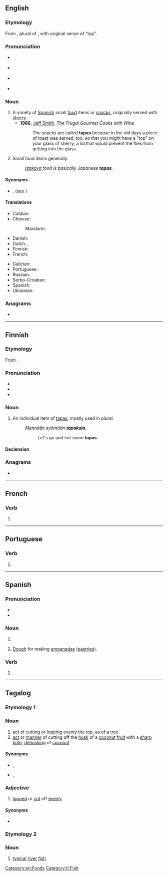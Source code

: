 {{also|tapás}}
==English==

===Etymology===
From {{bor|en|es|tapas}}, plural of {{m|es|tapa}}, with original sense of “top”.

===Pronunciation===
* {{a|UK}} {{IPA|en|/ˈtæp.æs/|/ˈtæp.əs/}}
* {{a|US}} {{IPA|en|/ˈtæp.əs/|/ˈtɑːp.əs/}}
* {{audio|en|en-us-tapas.ogg|Audio (US)}} {{audio|en|En-us-ncalif-tapas.ogg|Audio (US, Northern California)}}
* {{audio|en|LL-Q1860 (eng)-I learned some phrases-tapas.wav|Audio (UK)}}

===Noun===
{{en-noun|-}}

# A variety of [[Spanish]] small [[food]] items or [[snack]]s, originally served with [[sherry]].
#* '''1986''', [[w:Jeff Smith (TV personality)|Jeff Smith]], ''The Frugal Gourmet Cooks with Wine''
#*: The snacks are called '''tapas''' because in the old days a piece of toast was served, too, so that you might have a "top" on your glass of sherry, a lid that would prevent the flies from getting into the glass.
# {{lb|en|by extension}} Small food items generally.
#: ''[[izakaya|Izakaya]] food is basically Japanese '''tapas'''.''

====Synonyms====
* {{l|en|small plate}}, {{l|en|small plates}} (see {{w|small plates}})

====Translations====
{{trans-top|variety of small foods}}
* Catalan: {{t+|ca|tapes|f-p}}
* Chinese:
*: Mandarin: {{t|cmn|塔帕斯|tr=tǎpàsī}}
* Danish: {{t-needed|da}}
* Dutch: {{t+|nl|tapas|f-p}}, {{t+|nl|tapa's|f-p}}
* Finnish: {{t+|fi|tapas}}
* French: {{t+|fr|tapas|f-p}}
{{trans-mid}}
* Galician: {{t|gl|tapas|f-p}}
* Portuguese: {{t+|pt|tapas|f-p}}
* Russian: {{t-needed|ru}}
* Serbo-Croatian: {{t-needed|sh}}
* Spanish: {{t+|es|tapas|f-p}}
* Ukrainian: {{t-needed|uk}}
{{trans-bottom}}

===Anagrams===
* {{anagrams|en|a=aapst|pasta|patas}}

[[Category:en:Foods]]

----

==Finnish==

===Etymology===
From {{bor|fi|es|tapas}}.

===Pronunciation===
* {{fi-IPA}}
* {{hyphenation|fi|ta|pas}}
* {{rhymes|fi|ɑpɑs}}

===Noun===
{{fi-noun}}

# An individual item of [[tapas]]; mostly used in plural.
#: ''Mennään syömään '''tapaksia'''.''
#:: Let's go and eat some '''tapas'''.

====Declension====
{{fi-decl-vastaus|tapa|a}}

===Anagrams===
* {{anagrams|fi|a=aapst|Tapsa|pasta}}

----

==French==

===Verb===
{{head|fr|verb form}}

# {{inflection of|fr|taper||2|s|phis}}

----

==Portuguese==

===Verb===
{{head|pt|verb form}}

# {{pt-verb-form-of|tapar}}

----

==Spanish==

===Pronunciation===
* {{es-IPA}}
* {{audio|es|Es-chile-tapas.ogg|Audio (Chile)}}

===Noun===
{{head|es|noun form|g=f-p}}

# {{plural of|es|tapa}}
# {{lb|es|Argentina}} [[dough|Dough]] for making [[empanada|empanadas]] ([[pastry|pastries]]).

===Verb===
{{head|es|verb form}}

# {{es-verb form of|ending=ar|mood=indicative|tense=present|pers=2|formal=no|number=singular|tapar}}

----

==Tagalog==

===Etymology 1===

===Noun===
{{tl-noun}}

# [[act]] of [[cut]]ting or [[lop]]ping evenly the [[top]], as of a [[tree]]
# [[act]] or [[manner]] of cutting off the [[husk]] of a [[coconut]] [[fruit]] with a [[sharp]] [[bolo]]; [[dehusking]] of [[coconut]]

====Synonyms====
* {{sense|cutting the top}} {{l|tl|palas}}, {{l|tl|pagpalas}}
* {{sense|dehusking of coconut}} {{l|tl|pagtapas}}, {{l|tl|pagtatapas}}

===Adjective===
{{head|tl|adjective|head=tapás}}

# [[lopped]] or [[cut]] off [[evenly]]

====Synonyms====
* {{l|tl|palas}}

===Etymology 2===

===Noun===
{{tl-noun|head=tapás}}

# [[typical]] [[river]] [[fish]]

[[Category:tl:Fish]]